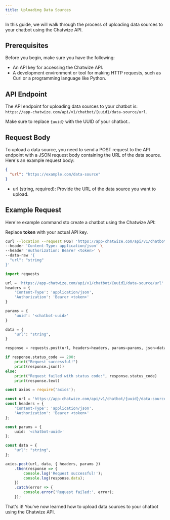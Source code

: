 ```yaml
---
title: Uploading Data Sources
---
```


In this guide, we will walk through the process of uploading data sources to your chatbot using the Chatwize API.

## Prerequisites

Before you begin, make sure you have the following:

- An API key for accessing the Chatwize API.
- A development environment or tool for making HTTP requests, such as Curl or a programming language like Python.

## API Endpoint

The API endpoint for uploading data sources to your chatbot is: `https://app-chatwize.com/api/v1/chatbot/{uuid}/data-source/url`.

<Warning>Make sure to replace `{uuid}` with the UUID of your chatbot..</Warning>

## Request Body

To upload a data source, you need to send a POST request to the API endpoint with a JSON request body containing the URL of the data source. Here's an example request body:

```json
{
  "url": "https://example.com/data-source"
}
```

- url (string, required): Provide the URL of the data source you want to upload.

## Example Request

Here're example command sto create a chatbot using the Chatwize API:

<Warning>Replace **token** with your actual API key.</Warning>

<CodeGroup>

```bash Curl
curl --location --request POST 'https://app-chatwize.com/api/v1/chatbot/{uuid}/data-source/url' \
--header 'Content-Type: application/json' \
--header 'Authorization: Bearer <token>' \
--data-raw '{
  "url": "string"
}'
```

```py Python
import requests

url = 'https://app-chatwize.com/api/v1/chatbot/{uuid}/data-source/url'
headers = {
    'Content-Type': 'application/json',
    'Authorization': 'Bearer <token>'
}

params = {
    'uuid': '<chatbot-uuid>'
}

data = {
    "url": "string",
}

response = requests.post(url, headers=headers, params=params, json=data)

if response.status_code == 200:
    print("Request successful!")
    print(response.json())
else:
    print("Request failed with status code:", response.status_code)
    print(response.text)
```

```ts JavaScript
const axios = require('axios');

const url = 'https://app-chatwize.com/api/v1/chatbot/{uuid}/data-source/url';
const headers = {
    'Content-Type': 'application/json',
    'Authorization': 'Bearer <token>'
};

const params = {
    uuid: '<chatbot-uuid>'
};

const data = {
    "url": "string",
};

axios.post(url, data, { headers, params })
    .then(response => {
        console.log('Request successful!');
        console.log(response.data);
    })
    .catch(error => {
        console.error('Request failed:', error);
    });
```

</CodeGroup>

That's it! You've now learned how to upload data sources to your chatbot using the Chatwize API.

